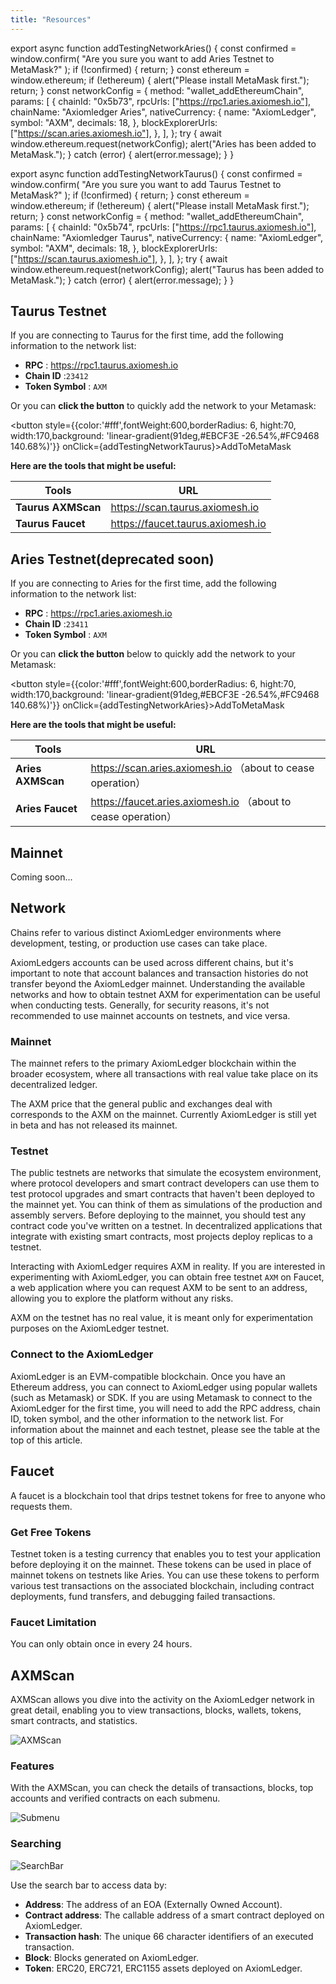 ```yaml
---
title: "Resources"
---
```


export async function addTestingNetworkAries() {
  const confirmed = window.confirm(
    "Are you sure you want to add Aries Testnet to MetaMask?"
  );
  if (!confirmed) {
    return;
  }
  const ethereum = window.ethereum;
  if (!ethereum) {
    alert("Please install MetaMask first.");
    return;
  }
  const networkConfig = {
    method: "wallet_addEthereumChain",
    params: [
      {
        chainId: "0x5b73",
        rpcUrls: ["https://rpc1.aries.axiomesh.io"],
        chainName: "Axiomledger Aries",
        nativeCurrency: {
          name: "AxiomLedger",
          symbol: "AXM",
          decimals: 18,
        },
        blockExplorerUrls: ["https://scan.aries.axiomesh.io"],
      },
    ],
  };
  try {
    await window.ethereum.request(networkConfig);
    alert("Aries has been added to MetaMask.");
  } catch (error) {
    alert(error.message);
  }
}

export async function addTestingNetworkTaurus() {
  const confirmed = window.confirm(
    "Are you sure you want to add Taurus Testnet to MetaMask?"
  );
  if (!confirmed) {
    return;
  }
  const ethereum = window.ethereum;
  if (!ethereum) {
    alert("Please install MetaMask first.");
    return;
  }
  const networkConfig = {
    method: "wallet_addEthereumChain",
    params: [
      {
        chainId: "0x5b74",
        rpcUrls: ["https://rpc1.taurus.axiomesh.io"],
        chainName: "Axiomledger Taurus",
        nativeCurrency: {
          name: "AxiomLedger",
          symbol: "AXM",
          decimals: 18,
        },
        blockExplorerUrls: ["https://scan.taurus.axiomesh.io"],
      },
    ],
  };
  try {
    await window.ethereum.request(networkConfig);
    alert("Taurus has been added to MetaMask.");
  } catch (error) {
    alert(error.message);
  }
}

## Taurus Testnet

If you are connecting to Taurus for the first time, add the following information to the network list:

- **RPC** : https://rpc1.taurus.axiomesh.io
- **Chain ID** :`23412`
- **Token Symbol** : `AXM`

Or you can **click the button** to quickly add the network to your Metamask:

<button style={{color:'#fff',fontWeight:600,borderRadius: 6, hight:70, width:170,background: 'linear-gradient(91deg,#EBCF3E -26.54%,#FC9468 140.68%)'}} onClick={addTestingNetworkTaurus}>AddToMetaMask</button> 

**Here are the tools that might be useful:**

| **Tools**        | **URL**                                              | 
| ----------------- | ------------------------------------------------ |
| **Taurus AXMScan** | https://scan.taurus.axiomesh.io |  
| **Taurus Faucet**  | https://faucet.taurus.axiomesh.io |

## Aries Testnet(deprecated soon)


If you are connecting to Aries for the first time, add the following information to the network list:
- **RPC** : https://rpc1.aries.axiomesh.io
- **Chain ID** :`23411`
- **Token Symbol** : `AXM`

Or you can **click the button** below to quickly add the network to your Metamask:

<button style={{color:'#fff',fontWeight:600,borderRadius: 6, hight:70, width:170,background: 'linear-gradient(91deg,#EBCF3E -26.54%,#FC9468 140.68%)'}} onClick={addTestingNetworkAries}>AddToMetaMask</button> 


**Here are the tools that might be useful:**

| **Tools**        | **URL**                                              | 
| ----------------- | ------------------------------------------------ |
| **Aries AXMScan** | https://scan.aries.axiomesh.io （about to cease operation）|  
| **Aries Faucet**  | https://faucet.aries.axiomesh.io （about to cease operation）|



## Mainnet

Coming soon...



## Network

Chains refer to various distinct AxiomLedger environments where development, testing, or production use cases can take place.

AxiomLedgers accounts can be used across different chains, but it's important to note that account balances and transaction histories do not transfer beyond the AxiomLedger mainnet. Understanding the available networks and how to obtain testnet AXM for experimentation can be useful when conducting tests. Generally, for security reasons, it's not recommended to use mainnet accounts on testnets, and vice versa.

### Mainnet

The mainnet refers to the primary AxiomLedger blockchain within the broader ecosystem, where all transactions with real value take place on its decentralized ledger.

The AXM price that the general public and exchanges deal with corresponds to the AXM on the mainnet. Currently AxiomLedger is still yet in beta and has not released its mainnet.

### Testnet

The public testnets are networks that simulate the ecosystem environment, where protocol developers and smart contract developers can use them to test protocol upgrades and smart contracts that haven't been deployed to the mainnet yet. You can think of them as simulations of the production and assembly servers.
Before deploying to the mainnet, you should test any contract code you've written on a testnet. In decentralized applications that integrate with existing smart contracts, most projects deploy replicas to a testnet.

Interacting with AxiomLedger requires AXM in reality. If you are interested in experimenting with AxiomLedger, you can obtain free testnet `AXM` on Faucet, a web application where you can request AXM to be sent to an address, allowing you to explore the platform without any risks.

AXM on the testnet has no real value, it is meant only for experimentation purposes on the AxiomLedger testnet.

### Connect to the AxiomLedger

AxiomLedger is an EVM-compatible blockchain. Once you have an Ethereum address, you can connect to AxiomLedger using popular wallets (such as Metamask) or SDK.
If you are using Metamask to connect to the AxiomLedger for the first time, you will need to add the RPC address, chain ID, token symbol, and the other information to the network list. For information about the mainnet and each testnet, please see the table at the top of this article.



## Faucet

A faucet is a blockchain tool that drips testnet tokens for free to anyone who requests them.

### Get Free Tokens

Testnet token is a testing currency that enables you to test your application before deploying it on the mainnet. These tokens can be used in place of mainnet tokens on testnets like Aries. You can use these tokens to perform various test transactions on the associated blockchain, including contract deployments, fund transfers, and debugging failed transactions. 

### Faucet Limitation

You can only obtain once in every 24 hours.

## AXMScan

AXMScan allows you dive into the activity on the AxiomLedger network in great detail, enabling you to view transactions, blocks, wallets, tokens, smart contracts, and statistics.

![AXMScan](/en/images/getting-started/AXMScan1.png)

### Features

With the AXMScan, you can check the details of transactions, blocks, top accounts and verified contracts on each submenu.

![Submenu](/en/images/getting-started/SubMenu1.png)

### Searching

![SearchBar](/en/images/getting-started/SearchBar1.png)

Use the search bar to access data by:

- **Address**: The address of an EOA (Externally Owned Account).
- **Contract address**: The callable address of a smart contract deployed on AxiomLedger.
- **Transaction hash**: The unique 66 character identifiers of an executed transaction.
- **Block**: Blocks generated on AxiomLedger.
- **Token**: ERC20, ERC721, ERC1155 assets deployed on AxiomLedger.
